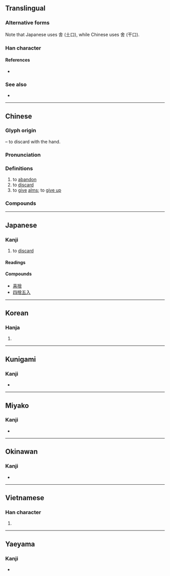 {{also|舍}}
{{character info/new}}
{{character info|0x2F8BB}}
==Translingual==
{{ja-forms|捨|[[舍]]|捨}}

===Alternative forms===
Note that Japanese uses 舎 (土口), while Chinese uses 舍 (干口).

===Han character===
{{Han char|rn=64|rad=手|as=08|sn=11|four=58061|canj=QOMR,XQOMR|ids=⿰扌舍}}

====References====
* {{Han ref|kx=0434.350|dkj=12191|dj=0784.150|hdz=31900.040|uh=6368|ud=25448|bh=B1CB|bd=45515}}

===See also===
* {{l|mul|拾}}

----

==Chinese==
{{zh-forms|s=舍|t2=舍}}

===Glyph origin===
{{Han etym}}
{{Han compound|手|alt1=扌|t1=hand|舍|ls=psc|c1=s|c2=p}} – to discard with the hand.

===Pronunciation===
{{zh-pron
|m=shě
|c=se2
|h=pfs=sá
|mn=siá
|mn-t=sia3
|mc=y
|oc=y
|cat=
}}

===Definitions===
{{zh-hanzi}}

# to [[abandon]]
# to [[discard]]
# to [[give]] [[alms]]; to [[give up]]

===Compounds===
{{zh-der|不捨|不捨得|不捨晝夜|依依不捨|依依難捨|割捨|取捨|善財難捨|四捨五入|廣捨|忘生捨死|戀戀不捨|戀戀難捨|拚捨|捨不得|捨命|捨命救人|捨墮|捨安就危|捨實求虛|捨己就人|捨己從人|捨己成人|捨己救人|捨己為人|捨己為公|捨得|捨我其誰|捨本逐末|捨棄|捨死忘生|捨生取義|捨生忘死|捨短取長|捨身|捨身圖報|捨身報國|捨身求法|捨近務遠|捨近即遠|捨近求遠|施捨|棄捨|留連不捨|窮追不捨|緊追不捨|繾綣難捨|讀不捨手|逐末捨本|鍥而不捨|難分難捨|難捨難分|齊王捨牛}}

----

==Japanese==

===Kanji===
{{ja-kanji|grade=6|rs=手08}}

# to [[discard]]

====Readings====
{{ja-readings
|on=しゃ
|kun=す-てる
|nanori=いえ, えだ, すて
}}

====Compounds====
* [[喜捨]]
* [[四捨五入]]

----

==Korean==

===Hanja===
{{ko-hanja|hangeul=사|eumhun=|rv=sa|mr=sa|y=sa}}

# {{defn|lang=ko|sort=手08}}

----

==Kunigami==

===Kanji===
{{head|xug|Han characters}}

* {{ja-readings|kun=[[してﾟぃーるん]] ([[捨てﾟぃーるん]], shitīrun)}}

----

==Miyako==

===Kanji===
{{head|mvi|Han characters}}

* {{ja-readings|kun=[[すてぃㇲ゙]] ([[捨てぃㇲ゙]], sutiz)}}

----

==Okinawan==

===Kanji===
{{head|ryu|Han characters}}

* {{ja-readings|kun=[[してぃゆん]] ([[捨てぃゆん]], shitiyun)}}

----

==Vietnamese==

===Han character===
{{vi-hantu|[[xả]]|rs=手08}}

# {{defn|lang=vi|sort=手08}}

----

==Yaeyama==

===Kanji===
{{head|rys|Han characters}}

* {{ja-readings|kun=[[しぃてぃるん]] ([[捨てぃるん]], sïtirun)}}